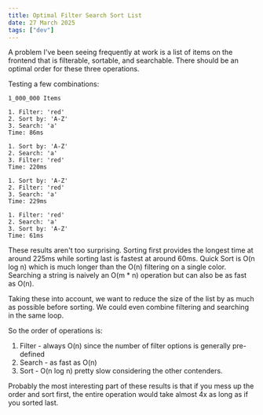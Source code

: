 ```yaml
---
title: Optimal Filter Search Sort List
date: 27 March 2025
tags: ["dev"]
---
```



A problem I've been seeing frequently at work is a list of items on the frontend that is filterable, sortable, and searchable.
<SortFilterSearchListAstro />
There should be an optimal order for these three operations.

Testing a few combinations:

```
1_000_000 Items

1. Filter: 'red'
2. Sort by: 'A-Z'
3. Search: 'a'
Time: 86ms

1. Sort by: 'A-Z'
2. Search: 'a'
3. Filter: 'red'
Time: 220ms

1. Sort by: 'A-Z'
2. Filter: 'red'
3. Search: 'a'
Time: 229ms

1. Filter: 'red'
2. Search: 'a'
3. Sort by: 'A-Z'
Time: 61ms
```

These results aren't too surprising.
Sorting first provides the longest time at around 225ms while sorting last is fastest at around 60ms.
Quick Sort is O(n log n) which is much longer than the O(n) filtering on a single color.
Searching a string is naively an O(m \* n) operation but can also be as fast as O(n).

Taking these into account, we want to reduce the size of the list by as much as possible
before sorting.
We could even combine filtering and searching in the same loop.

So the order of operations is:

1. Filter - always O(n) since the number of filter options is generally pre-defined
2. Search - as fast as O(n)
3. Sort - O(n log n) pretty slow considering the other contenders.

Probably the most interesting part of these results is that if you mess up the
order and sort first, the entire operation would take almost 4x as long as if you sorted last.
